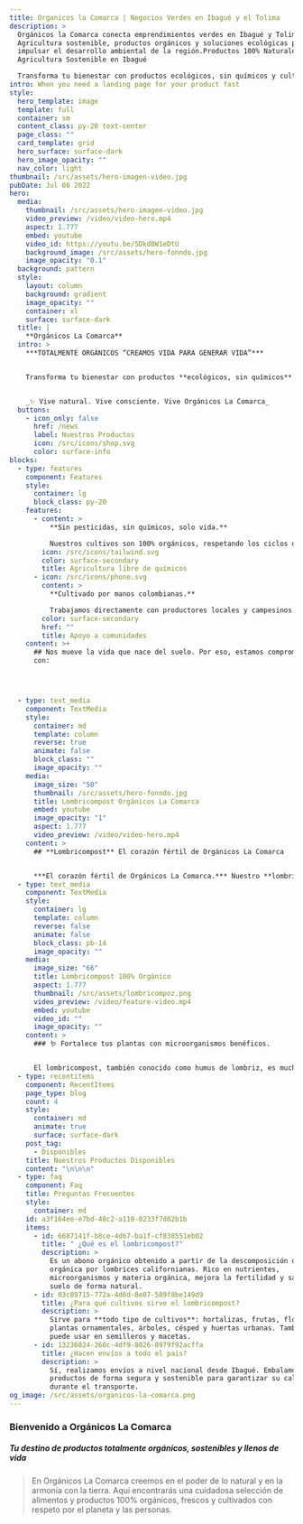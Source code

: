 ```yaml
---
title: Organicos la Comarca | Negocios Verdes en Ibagué y el Tolima
description: >
  Orgánicos la Comarca conecta emprendimientos verdes en Ibagué y Tolima.
  Agricultura sostenible, productos orgánicos y soluciones ecológicas para
  impulsar el desarrollo ambiental de la región.Productos 100% Naturales |
  Agricultura Sostenible en Ibagué

  Transforma tu bienestar con productos ecológicos, sin químicos y cultivados con amor por la tierra.
intro: When you need a landing page for your product fast
style:
  hero_template: image
  template: full
  container: sm
  content_class: py-20 text-center
  page_class: ""
  card_template: grid
  hero_surface: surface-dark
  hero_image_opacity: ""
  nav_color: light
thumbnail: /src/assets/hero-imagen-video.jpg
pubDate: Jul 08 2022
hero:
  media:
    thumbnail: /src/assets/hero-imagen-video.jpg
    video_preview: /video/video-hero.mp4
    aspect: 1.777
    embed: youtube
    video_id: https://youtu.be/5Dkd8W1eDtU
    background_image: /src/assets/hero-fonndo.jpg
    image_opacity: "0.1"
  background: pattern
  style:
    layout: column
    background: gradient
    image_opacity: ""
    container: xl
    surface: surface-dark
  title: |
    **Orgánicos La Comarca**
  intro: >
    ***TOTALMENTE ORGÁNICOS “CREAMOS VIDA PARA GENERAR VIDA”***


    Transforma tu bienestar con productos **ecológicos, sin químicos** y **cultivados con amor por la tierra**. Desde el poderoso **lombricompost** hasta tónicos capilares naturales y superalimentos como la **granola** o el **totumo**, cada producto nace de la tierra… y vuelve a ella.


    _✨ Vive natural. Vive consciente. Vive Orgánicos La Comarca_
  buttons:
    - icon_only: false
      href: /news
      label: Nuestros Productos
      icon: /src/icons/shop.svg
      color: surface-info
blocks:
  - type: features
    component: Features
    style:
      container: lg
      block_class: py-20
    features:
      - content: >
          **Sin pesticidas, sin químicos, solo vida.**

          Nuestros cultivos son 100% orgánicos, respetando los ciclos de la naturaleza. Cada producto que recibes está libre de toxinas, garantizando tu salud y la del planeta.
        icon: /src/icons/tailwind.svg
        color: surface-secondary
        title: Agricultura libre de químicos
      - icon: /src/icons/phone.svg
        content: >
          **Cultivado por manos colombianas.**

          Trabajamos directamente con productores locales y campesinos comprometidos con prácticas sostenibles. Al comprar en Orgánicos La Comarca, impulsas la economía rural y el comercio justo.
        color: surface-secondary
        href: ""
        title: Apoyo a comunidades
    content: >+
      ## Nos mueve la vida que nace del suelo. Por eso, estamos comprometemos
      con:




  - type: text_media
    component: TextMedia
    style:
      container: md
      template: column
      reverse: true
      animate: false
      block_class: ""
      image_opacity: ""
    media:
      image_size: "50"
      thumbnail: /src/assets/hero-fonndo.jpg
      title: Lombricompost Orgánicos La Comarca
      embed: youtube
      image_opacity: "1"
      aspect: 1.777
      video_preview: /video/video-hero.mp4
    content: >
      ## **Lombricompost** El corazón fértil de Orgánicos La Comarca


      ***El corazón fértil de Orgánicos La Comarca.*** Nuestro **lombricompost** es un abono natural de altísima calidad, producido con lombrices californianas y residuos orgánicos seleccionados. Es ideal para enriquecer los suelos, mejorar la salud de tus cultivos y restaurar ecosistemas. Sin químicos, sin olores fuertes, solo vida para tu tierra.
  - type: text_media
    component: TextMedia
    style:
      container: lg
      template: column
      reverse: false
      animate: false
      block_class: pb-14
      image_opacity: ""
    media:
      image_size: "66"
      title: Lombricompost 100% Orgánico
      aspect: 1.777
      thumbnail: /src/assets/lombricompoz.png
      video_preview: /video/feature-video.mp4
      embed: youtube
      video_id: ""
      image_opacity: ""
    content: >
      ### 🪱 Fortalece tus plantas con microorganismos benéficos.


      El lombricompost, también conocido como humus de lombriz, es mucho más que un abono orgánico. Es un **potente regenerador del suelo** y un aliado natural para tus cultivos. Uno de sus mayores tesoros está en su composición biológica: contiene **millones de microorganismos benéficos** que desempeñan funciones vitales para mejorar la calidad de la tierra y fortalecer las plantas desde la raíz.
  - type: recentitems
    component: RecentItems
    page_type: blog
    count: 4
    style:
      container: md
      animate: true
      surface: surface-dark
    post_tag:
      - Disponibles
    title: Nuestros Productos Disponibles
    content: "\n\n\n"
  - type: faq
    component: Faq
    title: Preguntas Frecuentes
    style:
      container: md
    id: a3f164ee-e7bd-48c2-a118-0233f7d02b1b
    items:
      - id: 6687141f-b8ce-4d67-ba1f-cf838551eb02
        title: " ¿Qué es el lombricompost?"
        description: >
          Es un abono orgánico obtenido a partir de la descomposición de materia
          orgánica por lombrices californianas. Rico en nutrientes,
          microorganismos y materia orgánica, mejora la fertilidad y salud del
          suelo de forma natural.
      - id: 03c89715-772a-4d6d-8e07-589f8be149d9
        title: ¿Para qué cultivos sirve el lombricompost?
        description: >
          Sirve para **todo tipo de cultivos**: hortalizas, frutas, flores,
          plantas ornamentales, árboles, césped y huertas urbanas. También se
          puede usar en semilleros y macetas.
      - id: 13236024-260c-4df9-8026-8979f92acffa
        title: ¿Hacen envíos a todo el país?
        description: >
          Sí, realizamos envíos a nivel nacional desde Ibagué. Embalamos los
          productos de forma segura y sostenible para garantizar su calidad
          durante el transporte.
og_image: /src/assets/organicos-la-comarca.png
---
```

### Bienvenido a **Orgánicos La Comarca**

##### ***Tu destino de productos totalmente orgánicos, sostenibles y llenos de vida***

> En Orgánicos La Comarca creemos en el poder de lo natural y en la armonía con la tierra. Aquí encontrarás una cuidadosa selección de alimentos y productos 100% orgánicos, frescos y cultivados con respeto por el planeta y las personas.




